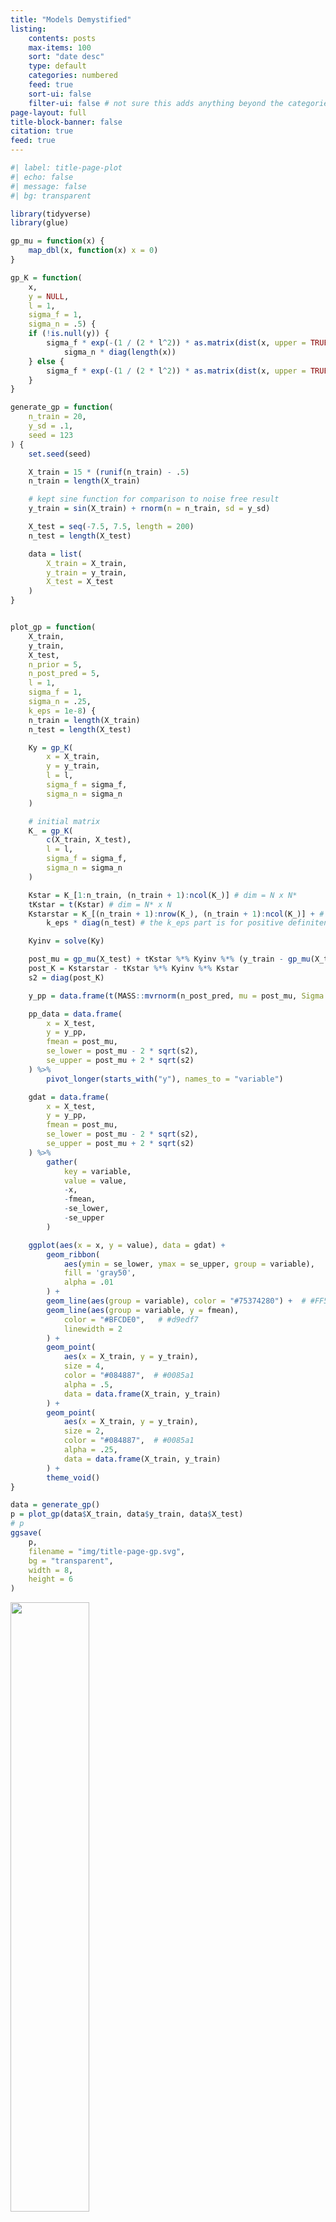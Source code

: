 ```yaml
---
title: "Models Demystified"
listing:
    contents: posts
    max-items: 100
    sort: "date desc"
    type: default
    categories: numbered
    feed: true
    sort-ui: false
    filter-ui: false # not sure this adds anything beyond the categories / search
page-layout: full
title-block-banner: false
citation: true
feed: true
---
```




```r
#| label: title-page-plot
#| echo: false
#| message: false
#| bg: transparent

library(tidyverse)
library(glue)

gp_mu = function(x) {
    map_dbl(x, function(x) x = 0)
}

gp_K = function(
    x,
    y = NULL,
    l = 1,
    sigma_f = 1,
    sigma_n = .5) {
    if (!is.null(y)) {
        sigma_f * exp(-(1 / (2 * l^2)) * as.matrix(dist(x, upper = TRUE, diag = TRUE)^2)) +
            sigma_n * diag(length(x))
    } else {
        sigma_f * exp(-(1 / (2 * l^2)) * as.matrix(dist(x, upper = TRUE, diag = TRUE)^2))
    }
}

generate_gp = function(
    n_train = 20,
    y_sd = .1,
    seed = 123
) {
    set.seed(seed)

    X_train = 15 * (runif(n_train) - .5)
    n_train = length(X_train)

    # kept sine function for comparison to noise free result
    y_train = sin(X_train) + rnorm(n = n_train, sd = y_sd)

    X_test = seq(-7.5, 7.5, length = 200)
    n_test = length(X_test)

    data = list(
        X_train = X_train,
        y_train = y_train,
        X_test = X_test
    )
}


plot_gp = function(
    X_train,
    y_train,
    X_test,
    n_prior = 5,
    n_post_pred = 5,
    l = 1,
    sigma_f = 1,
    sigma_n = .25,
    k_eps = 1e-8) {
    n_train = length(X_train)
    n_test = length(X_test)

    Ky = gp_K(
        x = X_train,
        y = y_train,
        l = l,
        sigma_f = sigma_f,
        sigma_n = sigma_n
    )

    # initial matrix
    K_ = gp_K(
        c(X_train, X_test),
        l = l,
        sigma_f = sigma_f,
        sigma_n = sigma_n
    )

    Kstar = K_[1:n_train, (n_train + 1):ncol(K_)] # dim = N x N*
    tKstar = t(Kstar) # dim = N* x N
    Kstarstar = K_[(n_train + 1):nrow(K_), (n_train + 1):ncol(K_)] + # dim = N* x N*
        k_eps * diag(n_test) # the k_eps part is for positive definiteness

    Kyinv = solve(Ky)

    post_mu = gp_mu(X_test) + tKstar %*% Kyinv %*% (y_train - gp_mu(X_train))
    post_K = Kstarstar - tKstar %*% Kyinv %*% Kstar
    s2 = diag(post_K)

    y_pp = data.frame(t(MASS::mvrnorm(n_post_pred, mu = post_mu, Sigma = post_K)))

    pp_data = data.frame(
        x = X_test,
        y = y_pp,
        fmean = post_mu,
        se_lower = post_mu - 2 * sqrt(s2),
        se_upper = post_mu + 2 * sqrt(s2)
    ) %>%
        pivot_longer(starts_with("y"), names_to = "variable")

    gdat = data.frame(
        x = X_test,
        y = y_pp,
        fmean = post_mu,
        se_lower = post_mu - 2 * sqrt(s2),
        se_upper = post_mu + 2 * sqrt(s2)
    ) %>%
        gather(
            key = variable,
            value = value,
            -x,
            -fmean,
            -se_lower,
            -se_upper
        )

    ggplot(aes(x = x, y = value), data = gdat) +
        geom_ribbon(
            aes(ymin = se_lower, ymax = se_upper, group = variable),
            fill = 'gray50',
            alpha = .01
        ) +
        geom_line(aes(group = variable), color = "#75374280") +  # #FF550080
        geom_line(aes(group = variable, y = fmean),
            color = "#BFCDE0",   # #d9edf7
            linewidth = 2
        ) +
        geom_point(
            aes(x = X_train, y = y_train),
            size = 4,
            color = "#084887",  # #0085a1
            alpha = .5,
            data = data.frame(X_train, y_train)
        ) +
        geom_point(
            aes(x = X_train, y = y_train),
            size = 2,
            color = "#084887",  # #0085a1
            alpha = .25,
            data = data.frame(X_train, y_train)
        ) +
        theme_void()
}

data = generate_gp()
p = plot_gp(data$X_train, data$y_train, data$X_test)
# p
ggsave(
    p,
    filename = "img/title-page-gp.svg",
    bg = "transparent",
    width = 8,
    height = 6
)
```

![](img/title-page-gp.svg){width=50%}


<br>
